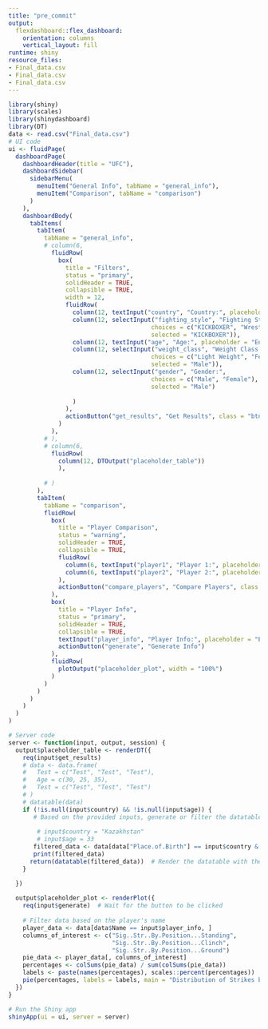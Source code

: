 ```yaml
---
title: "pre_commit"
output:
  flexdashboard::flex_dashboard:
    orientation: columns
    vertical_layout: fill
runtime: shiny
resource_files:
- Final_data.csv
- Final_data.csv
- Final_data.csv
---
```




```r
library(shiny)
library(scales)
library(shinydashboard)
library(DT)
data <- read.csv("Final_data.csv") 
# UI code 
ui <- fluidPage(
  dashboardPage(
    dashboardHeader(title = "UFC"),
    dashboardSidebar(
      sidebarMenu(
        menuItem("General Info", tabName = "general_info"),
        menuItem("Comparison", tabName = "comparison")
      )
    ),
    dashboardBody(
      tabItems(
        tabItem(
          tabName = "general_info",
          # column(6,
            fluidRow(
              box(
                title = "Filters",
                status = "primary",
                solidHeader = TRUE,
                collapsible = TRUE,
                width = 12,
                fluidRow(
                  column(12, textInput("country", "Country:", placeholder = "Enter country")),
                  column(12, selectInput("fighting_style", "Fighting Style:",
                                        choices = c("KICKBOXER", "Wrestler", "JIU-JITSU"),
                                        selected = "KICKBOXER")),
                  column(12, textInput("age", "Age:", placeholder = "Enter age")),
                  column(12, selectInput("weight_class", "Weight Class:",
                                        choices = c("Light Weight", "Female"),
                                        selected = "Male")),
                  column(12, selectInput("gender", "Gender:",
                                        choices = c("Male", "Female"),
                                        selected = "Male")
                  
                  )
                ),
                actionButton("get_results", "Get Results", class = "btn-primary")
              )
            ),
          # ),
          # column(6,
            fluidRow(
              column(12, DTOutput("placeholder_table"))
              ),
            
          # )
        ),
        tabItem(
          tabName = "comparison",
          fluidRow(
            box(
              title = "Player Comparison",
              status = "warning",
              solidHeader = TRUE,
              collapsible = TRUE,
              fluidRow(
                column(6, textInput("player1", "Player 1:", placeholder = "Enter name")),
                column(6, textInput("player2", "Player 2:", placeholder = "Enter name"))
              ),
              actionButton("compare_players", "Compare Players", class = "btn-warning")
            ),
            box(
              title = "Player Info",
              status = "primary",
              solidHeader = TRUE,
              collapsible = TRUE,
              textInput("player_info", "Player Info:", placeholder = "Enter name"),
              actionButton("generate", "Generate Info")
            ),
            fluidRow(
              plotOutput("placeholder_plot", width = "100%")
            )
          )
        )
      )
    )
  )
)

# Server code
server <- function(input, output, session) {
  output$placeholder_table <- renderDT({
    req(input$get_results)
    # data <- data.frame(
    #   Test = c("Test", "Test", "Test"),
    #   Age = c(30, 25, 35),
    #   Test = c("Test", "Test", "Test")
    # )
    # datatable(data)
    if (!is.null(input$country) && !is.null(input$age)) {
       # Based on the provided inputs, generate or filter the datatable
        
        # input$country = "Kazakhstan"
        # input$age = 33
       filtered_data <- data[data["Place.of.Birth"] == input$country & data$Age == input$age,,drop=FALSE]
       print(filtered_data)
      return(datatable(filtered_data))  # Render the datatable with the filtered data
    }

  })
  
  output$placeholder_plot <- renderPlot({
    req(input$generate)  # Wait for the button to be clicked
    
    # Filter data based on the player's name
    player_data <- data[data$Name == input$player_info, ]
    columns_of_interest <- c("Sig..Str..By.Position...Standing", 
                             "Sig..Str..By.Position...Clinch", 
                             "Sig..Str..By.Position...Ground")
    pie_data <- player_data[, columns_of_interest]
    percentages <- colSums(pie_data) / sum(colSums(pie_data))
    labels <- paste(names(percentages), scales::percent(percentages))
    pie(percentages, labels = labels, main = "Distribution of Strikes by Position")
  })
}

# Run the Shiny app
shinyApp(ui = ui, server = server)

```
